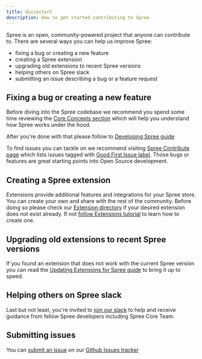 ```yaml
---
title: Quickstart
description: How to get started contributing to Spree
---
```


Spree is an open, community-powered project that anyone can contribute to. There are several ways you can help us improve Spree:

* fixing a bug or creating a new feature
* creating a Spree extension
* upgrading old extensions to recent Spree versions
* helping others on Spree slack
* submitting an issue describing a bug or a feature request

## Fixing a bug or creating a new feature

Before diving into the Spree codebase we recommend you spend some time reviewing the [Core Concepts section](/core-concepts) which will help you understand how Spree works under the hood.

After you're done with that please follow to [Developing Spree guide](developing-spree)

To find issues you can tackle on we recommend visiting [Spree Contribute page](https://github.com/spree/spree/contribute) which lists issues tagged with [Good First Issue label](https://github.com/spree/spree/issues?q=is%3Aopen+is%3Aissue+label%3A%22Good+First+Issue%22). Those bugs or features are great starting points into Open Source development.

## Creating a Spree extension

Extensions provide additional features and integrations for your Spree store. You can create your own and share with the rest of the community. Before doing so please check our [Extension directory](/developer/extending-spree/3rd-party-extensions) if your desired extension does not exist already. If not [follow Extensions tutorial](../contributing/extensions_tutorial) to learn how to create one.

## Upgrading old extensions to recent Spree versions

If you found an extension that does not work with the current Spree version you can read the [Updating Extensions for Spree guide](updating-extensions) to bring it up to speed.

## Helping others on Spree slack

Last but not least, you're invited to [join our slack](http://slack.spreecommerce.org) to help and receive guidance from fellow Spree developers including Spree Core Team.

## Submitting issues

You can [submit an issue](https://github.com/spree/spree/issues/new/choose) on our [Github Issues tracker](https://github.com/spree/spree/issues)
